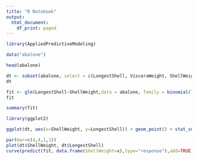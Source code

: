 ```yaml
---
title: "R Notebook"
output:
  html_document:
    df_print: paged
---
```


```r
library(AppliedPredictiveModeling)
```

```r
data("abalone")
```


```r
head(abalone)
```

```r
dt <- subset(abalone, select = c(LongestShell, VisceraWeight, ShellWeight))
dt
```

```r
fit <- glm(LongestShell~ShellWeight,data = abalone, family = binomial(link = "logit"))
fit
```

```r
summary(fit)
```

```r
library(ggplot2)
```

```r
ggplot(dt, aes(x=ShellWeight, y=LongestShell)) + geom_point() + stat_smooth(method="glm", method.args=list(family="binomial"), se=FALSE)
```

```r
par(mar=c(4,4,1,1))
plot(dt$ShellWeight, dt$LongestShell)
curve(predict(fit, data.frame(ShellWeight=x),type="response"),add=TRUE)
```















